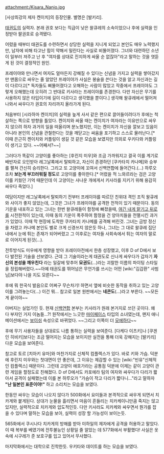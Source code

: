 attachment:/Kisara_Nanjo.jpg

[사상최강의 제자 켄이치]의 등장인물. 별명은 [발키리]. 

[[태권도]]의 실력자. 본래 권호 보다는 직급이 낮은 왈큐레의 소속이었으나 후에 실력을 인정받아 팔권호로 승격됐다.

어렸을 때부터 태권도를 수련하면서 상당한 실력을 지니게 되었고 본인도 매우 노력했지만, 남자에 비해 타고난 힘이 약해서 밀린다는 사실로 비뚤어졌다. 그녀와 대련하던 소년이 일부러 져주고 난 후 "여자를 상대로 진지하게 싸울 순 없잖아"라고 말하는 것을 엿듣게 된 것이 결정적인 원인.

프레이야와 만나면서 여자도 얼마든지 강해질 수 있다는 신념을 가지고 실력을 쌓아갔지만 맨몸으로 싸우는 줄 알았던 프레이야가 사실은 봉술을 쓴다는 것을 알고 자신과는 길이 다르다고[* 독자들도 삐뚤어졌다고 오해하는 사람이 많았고 작중에서 프레이야도 그렇게 오해했는데 오히려 그 반대로 키사라는 프레이야를 존경한다. 다만 자신은 무기를 사용하지 않은 타입이기에 길이 다르다고 생각했을 뿐이다.] 생각해 왈큐레에서 떨어져 나와서 싸우다가 권호의 자리까지 올라가게 된다. 

처음부터 [시라하마 켄이치]의 실력을 높게 사서 같은 편으로 끌어들이려다가 후에는 척살하는 쪽으로 방향을 틀었다. 켄이치와 싸울 때는 켄이치가 여자라는 이유만으로 싸우지 않으려 하자 과거의 일을 떠올리며 분노했지만, 이는 켄이치가 자신을 깔보고 있음이 아니라 본인의 신념을 관철한다는 것을 깨닫고는 싸움을 포기하고 스스로 물러난다.[* 이때 은근히 켄이치와 커플링이 생길 것 같은 모습을 보였지만 의외로 우키다와 커플링이 생기고 있다. ~~어째서?~~]

그러다가 똑같이 고양이를 좋아하는 [후린지 미우]와 조금 가까워지고 결국 이를 계기로 배반자로 오인받아 레그날록에서 탈퇴하고, 자신이 존경하던 [쿠카타치 카나메]와 승부를 펼쳐 간신히 승리한다. 그리고 또 고양이에 꼬여서 신백연합에 들어간다.(...) 하루오조차 '''보는게 부끄러워질 정도'''로 고양이를 좋아한다.[* 어렸을 적 느와르라는 검은 고양이를 키웠던 기억 때문인데 이 고양이는 사나운 개에게서 키사라를 지키기 위해 용감히 싸우다 죽었다.] 

여담이지만 레그날록에서 탈퇴하기 전부터 프레이야를 따르던 친위대 격인 조직 왈큐레와 사이가 좋지 않았는데, 그것은 그녀가 프레이야를 공격한 전적이 있기 때문이다. 동의 기운을 내포하고 있는 그녀는 한번 왈큐레들이 함정에 빠졌을때, [[여긴 내게 맡기고 뒤로]]를 시전한적이 있는데, 이때 동의 기운이 폭주하여 함정을 건 양아치들을 전멸시킨 과거가 있었다. 이때 막 현장에 도착한 쿠카타치 카나메를 공격해 버린것. 그녀는 금방 정신을 차렸고 카나메 본인도 별로 크게 신경쓰지 않은듯 하나, 그녀는 그 대로 왈큐레 집단내에서 눈에 튀는 존재가 되어버렸고 그 이후로는 여자들 사회속에서 튀는 여자의 말로로 이어지게 된것(...).

전투방식도 미우에게 영향을 받아 프레이아전에서 한층 성장했고, 이후 D of D에서 보다 발전된 기술을 선보였다. 근데 그 기술이라는게 태권도로 신나게 싸우다가 갑자기 '''자신의 본성을 깨우친다''' 라는 일갈에 맞추어 '''묘권도'''(…)라는 괴랄한 이름의 파이팅 스타일을 정립해버렸다.~~아예 태권도를 뛰어넘은 무언가를 쓰시는 어떤 [wiki:"김갑환" 사범님]보다야 나을 지도 모른다~~

후에 뭐 한국식 발음으로 어쩌구 무슨차기! 하면서 옆에 비슷한 동작을 취하고 있는 고양이를 그려놓는다(…) 이건 뭐… 참고로 일본 원판에서는 '''네콘도'''(…)라고 부른다. ~~모든게 끝이야~~ 

아버지는 실업가인 듯. 현재 [[신백연합]] 본부는 키사라가 원래 본거지로 쓰던 곳이다. 왜 다 부자인 거지 이놈들…?! 원작에서는 느긋한 [[마이페이스]] 타입의 소녀였는데, 왠지 애니메이션에서는 [[보이쉬]] 속성으로 바뀌었다. ~~그리고 이쪽이 더 [[모에]]하다~~

후에 무기 사용자들을 상대로도 나름 통하는 실력을 보여준다. [다케다 이츠키]나 [쿠겐인 히비키]보다는 조금 떨어지는 모습을 보이지만 실전을 통해 더욱 강해지는 [발키리]다운 모습을 보여준다.

참고로 토르 [치아키 유마]와 마찬가지로 신체적 컴플렉스가 있다. 바로 키와 가슴. 덕분에 후린지 미우와는 첫대면이 안 좋은데, 그 이유는 체감할 수 있는 [wiki:"빈유"신체적인 컴플렉스] 때문이다. 그런데 고양이 애호가라는 공통점 덕분에 이제는 같이 고양이 관련 게임을 할정도로 친해졌다. D of D에서도 카포에라 팀의 여자와 싸우다가 다리가 짧아서 공격이 실패했는데 이를 본 하루오가 "가슴이 작고 다리가 짧다니…"라고 말하자 '''"난 일본인 표준이야!"''' 하고 소리치는 모습을 보였다.

한동안 싸우는 모습이 나오지 않다가 500화에서 요미들과 본격적으로 싸우게 되면서 치카게와 붙게된다. 상대가 눈물을 흘리면서 마음이 흔들리는 치카케이니만큼 죽지는 않고있지만, 실력적으로 치카게와 압도적인듯. 다만 키사라도 치카케와 싸우면서 뭔가를 잡을 수 있다며 말하는 모습을 보아, 실력이 성장 할 가능성이 보이는듯.

565화에서 쿠시나다 치카게의 방해를 받아 미하일의 제자에게 공격을 허용하고 말았다. 이 때 복부를 베였기에 전투불능인 상황일 줄 알았는 데 577화에서 부활했다! 사실은 옷 속에 시구레가 준 보호구를 입고 있어서 무사했다. 

마지막화에서는 대학으로 진학한듯. 우키타와 데이트를 하는 모습을 보였다.

